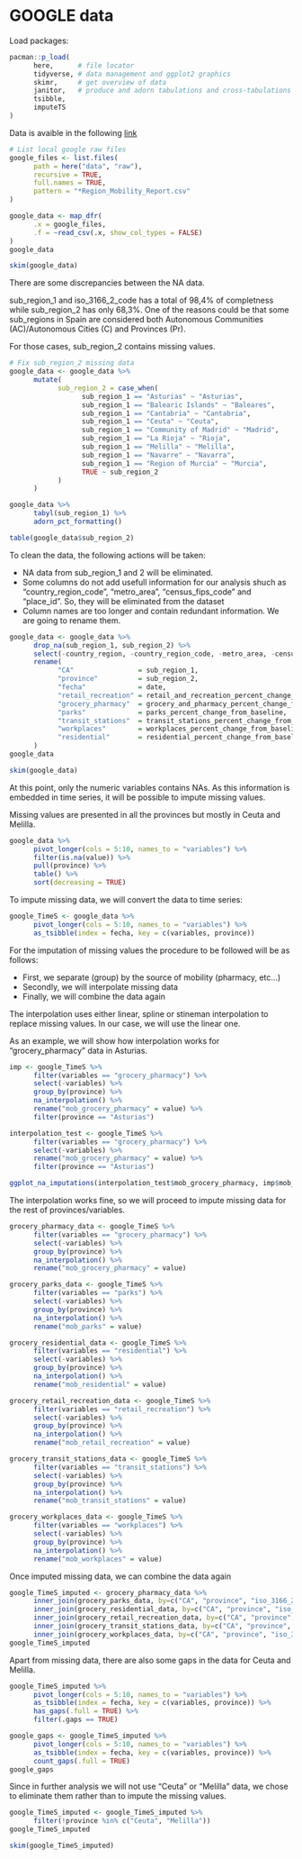 # GOOGLE data {.unnumbered}

Load packages:

```r
pacman::p_load(
      here,      # file locator
      tidyverse, # data management and ggplot2 graphics
      skimr,     # get overview of data
      janitor,   # produce and adorn tabulations and cross-tabulations
      tsibble,
      imputeTS
)
```

Data is avaible in the following [link](https://www.gstatic.com/covid19/mobility/Region_Mobility_Report_CSVs.zip)

```r
# List local google raw files
google_files <- list.files(
      path = here("data", "raw"),
      recursive = TRUE,
      full.names = TRUE,
      pattern = "*Region_Mobility_Report.csv"
)
```

```r
google_data <- map_dfr(
      .x = google_files, 
      .f = ~read_csv(.x, show_col_types = FALSE)
)
google_data
```

```r
skim(google_data)
```

There are some discrepancies between the NA data.

sub_region_1 and iso_3166_2\_code has a total of 98,4% of completness while sub_region_2 has only 68,3%. One of the reasons could be that some sub_regions in Spain are considered both Autonomous Communities (AC)/Autonomous Cities (C) and Provinces (Pr).

For those cases, sub_region_2 contains missing values.

```r
# Fix sub_region_2 missing data
google_data <- google_data %>% 
      mutate(
            sub_region_2 = case_when(
                  sub_region_1 == "Asturias" ~ "Asturias",
                  sub_region_1 == "Balearic Islands" ~ "Baleares",
                  sub_region_1 == "Cantabria" ~ "Cantabria",
                  sub_region_1 == "Ceuta" ~ "Ceuta",
                  sub_region_1 == "Community of Madrid" ~ "Madrid",
                  sub_region_1 == "La Rioja" ~ "Rioja",
                  sub_region_1 == "Melilla" ~ "Melilla",
                  sub_region_1 == "Navarre" ~ "Navarra",
                  sub_region_1 == "Region of Murcia" ~ "Murcia",
                  TRUE ~ sub_region_2
            )
      )
```

```r
google_data %>%  
      tabyl(sub_region_1) %>% 
      adorn_pct_formatting()
```

```r
table(google_data$sub_region_2)
```

To clean the data, the following actions will be taken:

-   NA data from sub_region_1 and 2 will be eliminated.
-   Some columns do not add usefull information for our analysis shuch as "country_region_code", "metro_area", "census_fips_code" and "place_id". So, they will be eliminated from the dataset
-   Column names are too longer and contain redundant information. We are going to rename them.

```r
google_data <- google_data %>% 
      drop_na(sub_region_1, sub_region_2) %>% 
      select(-country_region, -country_region_code, -metro_area, -census_fips_code, -place_id) %>% 
      rename(
            "CA"                = sub_region_1,
            "province"          = sub_region_2,
            "fecha"             = date,
            "retail_recreation" = retail_and_recreation_percent_change_from_baseline,
            "grocery_pharmacy"  = grocery_and_pharmacy_percent_change_from_baseline,
            "parks"             = parks_percent_change_from_baseline,
            "transit_stations"  = transit_stations_percent_change_from_baseline,
            "workplaces"        = workplaces_percent_change_from_baseline,
            "residential"       = residential_percent_change_from_baseline
      )
google_data
```

```r
skim(google_data)
```

At this point, only the numeric variables contains NAs. As this information is embedded in time series, it will be possible to impute missing values.

Missing values are presented in all the provinces but mostly in Ceuta and Melilla.

```r
google_data %>% 
      pivot_longer(cols = 5:10, names_to = "variables") %>% 
      filter(is.na(value)) %>% 
      pull(province) %>% 
      table() %>% 
      sort(decreasing = TRUE)
```

To impute missing data, we will convert the data to time series:

```r
google_TimeS <- google_data %>% 
      pivot_longer(cols = 5:10, names_to = "variables") %>% 
      as_tsibble(index = fecha, key = c(variables, province))
```

For the imputation of missing values the procedure to be followed will be as follows:

-   First, we separate (group) by the source of mobility (pharmacy, etc...)
-   Secondly, we will interpolate missing data
-   Finally, we will combine the data again

The interpolation uses either linear, spline or stineman interpolation to replace missing values. In our case, we will use the linear one.

As an example, we will show how interpolation works for "grocery_pharmacy" data in Asturias.

```r
imp <- google_TimeS %>% 
      filter(variables == "grocery_pharmacy") %>% 
      select(-variables) %>% 
      group_by(province) %>% 
      na_interpolation() %>% 
      rename("mob_grocery_pharmacy" = value) %>% 
      filter(province == "Asturias")
```

```r
interpolation_test <- google_TimeS %>% 
      filter(variables == "grocery_pharmacy") %>% 
      select(-variables) %>% 
      rename("mob_grocery_pharmacy" = value) %>% 
      filter(province == "Asturias")
```

```r
ggplot_na_imputations(interpolation_test$mob_grocery_pharmacy, imp$mob_grocery_pharmacy)
```

The interpolation works fine, so we will proceed to impute missing data for the rest of provinces/variables.

```r
grocery_pharmacy_data <- google_TimeS %>% 
      filter(variables == "grocery_pharmacy") %>% 
      select(-variables) %>% 
      group_by(province) %>% 
      na_interpolation() %>% 
      rename("mob_grocery_pharmacy" = value)
```

```r
grocery_parks_data <- google_TimeS %>% 
      filter(variables == "parks") %>% 
      select(-variables) %>%
      group_by(province) %>% 
      na_interpolation() %>% 
      rename("mob_parks" = value)
```

```r
grocery_residential_data <- google_TimeS %>% 
      filter(variables == "residential") %>% 
      select(-variables) %>%
      group_by(province) %>% 
      na_interpolation() %>% 
      rename("mob_residential" = value)
```

```r
grocery_retail_recreation_data <- google_TimeS %>% 
      filter(variables == "retail_recreation") %>% 
      select(-variables) %>%
      group_by(province) %>% 
      na_interpolation() %>% 
      rename("mob_retail_recreation" = value)
```

```r
grocery_transit_stations_data <- google_TimeS %>% 
      filter(variables == "transit_stations") %>% 
      select(-variables) %>%
      group_by(province) %>% 
      na_interpolation() %>% 
      rename("mob_transit_stations" = value)
```

```r
grocery_workplaces_data <- google_TimeS %>% 
      filter(variables == "workplaces") %>% 
      select(-variables) %>%
      group_by(province) %>% 
      na_interpolation() %>% 
      rename("mob_workplaces" = value)
```

Once imputed missing data, we can combine the data again

```r
google_TimeS_imputed <- grocery_pharmacy_data %>% 
      inner_join(grocery_parks_data, by=c("CA", "province", "iso_3166_2_code", "fecha")) %>% 
      inner_join(grocery_residential_data, by=c("CA", "province", "iso_3166_2_code", "fecha")) %>% 
      inner_join(grocery_retail_recreation_data, by=c("CA", "province", "iso_3166_2_code", "fecha")) %>% 
      inner_join(grocery_transit_stations_data, by=c("CA", "province", "iso_3166_2_code", "fecha")) %>% 
      inner_join(grocery_workplaces_data, by=c("CA", "province", "iso_3166_2_code", "fecha"))
google_TimeS_imputed
```

Apart from missing data, there are also some gaps in the data for Ceuta and Melilla.

```r
google_TimeS_imputed %>% 
      pivot_longer(cols = 5:10, names_to = "variables") %>% 
      as_tsibble(index = fecha, key = c(variables, province)) %>% 
      has_gaps(.full = TRUE) %>% 
      filter(.gaps == TRUE)
```

```r
google_gaps <- google_TimeS_imputed %>% 
      pivot_longer(cols = 5:10, names_to = "variables") %>% 
      as_tsibble(index = fecha, key = c(variables, province)) %>% 
      count_gaps(.full = TRUE)
google_gaps
```

Since in further analysis we will not use "Ceuta" or "Melilla" data, we chose to eliminate them rather than to impute the missing values.

```r
google_TimeS_imputed <- google_TimeS_imputed %>% 
      filter(!province %in% c("Ceuta", "Melilla"))
google_TimeS_imputed
```

```r
skim(google_TimeS_imputed)
```
